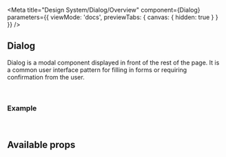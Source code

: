 
<Meta
  title="Design System/Dialog/Overview"
  component={Dialog}
  parameters={{
    viewMode: 'docs',
    previewTabs: {
      canvas: { hidden: true }
    }
  }}
/>

## Dialog

Dialog is a modal component displayed in front of the rest of the page. It is a common user interface pattern for filling in forms or requiring confirmation from the user.

<br />

### Example

<Canvas>
  <Story id="design-system-dialog--default" />
</Canvas>

<br />

## Available props

<ArgsTable of={Dialog} />

